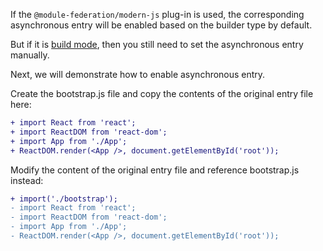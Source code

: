 If the `@module-federation/modern-js` plug-in is used, the corresponding asynchronous entry will be enabled based on the builder type by default.

But if it is [build mode](https://modernjs.dev/en/guides/concept/entries.html#build-mode-entry), then you still need to set the asynchronous entry manually.

Next, we will demonstrate how to enable asynchronous entry.

Create the bootstrap.js file and copy the contents of the original entry file here:

```diff title="bootstrap.js"
+ import React from 'react';
+ import ReactDOM from 'react-dom';
+ import App from './App';
+ ReactDOM.render(<App />, document.getElementById('root'));
```

Modify the content of the original entry file and reference bootstrap.js instead:

```diff title="index.js"
+ import('./bootstrap');
- import React from 'react';
- import ReactDOM from 'react-dom';
- import App from './App';
- ReactDOM.render(<App />, document.getElementById('root'));
```
